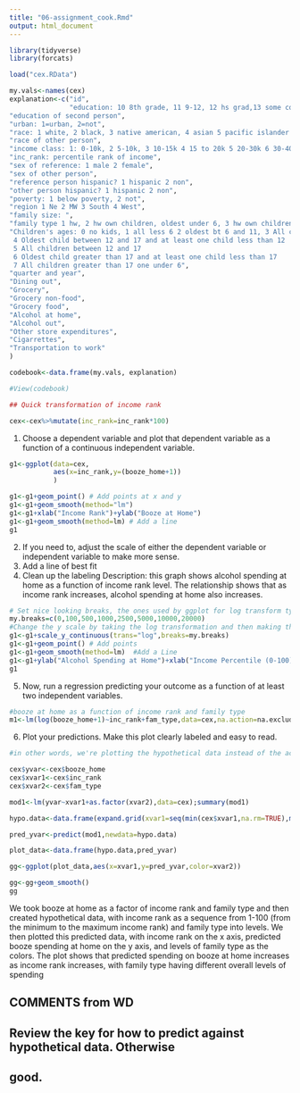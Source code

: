 ```yaml
---
title: "06-assignment_cook.Rmd"
output: html_document
---
```


```r

library(tidyverse)
library(forcats)

load("cex.RData")

my.vals<-names(cex)
explanation<-c("id",
               "education: 10 8th grade, 11 9-12, 12 hs grad,13 some college, 14 assoc, 15 bach 16 masters, 17 prof",
"education of second person",
"urban: 1=urban, 2=not",
"race: 1 white, 2 black, 3 native american, 4 asian 5 pacific islander 6 multi",
"race of other person",
"income class: 1: 0-10k, 2 5-10k, 3 10-15k 4 15 to 20k 5 20-30k 6 30-40k 7 40-50k 8 50-70k 9 70k+",
"inc_rank: percentile rank of income",
"sex of reference: 1 male 2 female",
"sex of other person",
"reference person hispanic? 1 hispanic 2 non",
"other person hispanic? 1 hispanic 2 non",
"poverty: 1 below poverty, 2 not",
"region 1 Ne 2 MW 3 South 4 West",
"family size: ",
"family type 1 hw, 2 hw own children, oldest under 6, 3 hw own children oldest 6-17, 4 hw own children oldest over 17, 5 all other hws, 6 one parent male, kids under 18, 7 one parent female, kids under 18, 8 single, 9 other ",
"Children's ages: 0 no kids, 1 all less 6 2 oldest bt 6 and 11, 3 All children between 6 and 11
 4 Oldest child between 12 and 17 and at least one child less than 12
 5 All children between 12 and 17
 6 Oldest child greater than 17 and at least one child less than 17
 7 All children greater than 17 one under 6",
"quarter and year",
"Dining out",
"Grocery",
"Grocery non-food",
"Grocery food",
"Alcohol at home",
"Alcohol out",
"Other store expenditures",
"Cigarrettes",
"Transportation to work"
)

codebook<-data.frame(my.vals, explanation)

#View(codebook)

## Quick transformation of income rank

cex<-cex%>%mutate(inc_rank=inc_rank*100)
```

1. Choose a dependent variable and plot that dependent variable as a function of a continuous independent variable.
```r
g1<-ggplot(data=cex,
           aes(x=inc_rank,y=(booze_home+1))
           )

g1<-g1+geom_point() # Add points at x and y
g1<-g1+geom_smooth(method="lm")
g1<-g1+xlab("Income Rank")+ylab("Booze at Home")
g1<-g1+geom_smooth(method=lm) # Add a line
g1

```

2. If you need to, adjust the scale of either the dependent variable or independent variable to make more sense. 
3. Add a line of best fit
4. Clean up the labeling
Description: this graph shows alcohol spending at home as a function of income rank level. The relationship shows that as income rank increases, alcohol spending at home also increases.
```r
# Set nice looking breaks, the ones used by ggplot for log transform typically don't work
my.breaks=c(0,100,500,1000,2500,5000,10000,20000)
#Change the y scale by taking the log transformation and then making the breaks the ones we just created
g1<-g1+scale_y_continuous(trans="log",breaks=my.breaks)
g1<-g1+geom_point() # Add points
g1<-g1+geom_smooth(method=lm)  #Add a Line
g1<-g1+ylab("Alcohol Spending at Home")+xlab("Income Percentile (0-100)") #Nice labels
g1

```
5. Now, run a regression predicting your outcome as a function of at least two independent variables. 
```r
#booze at home as a function of income rank and family type
m1<-lm(log(booze_home+1)~inc_rank+fam_type,data=cex,na.action=na.exclude);summary(m1)

```
6. Plot your predictions. Make this plot clearly labeled and easy to read.
```r
#in other words, we're plotting the hypothetical data instead of the actual data

cex$yvar<-cex$booze_home
cex$xvar1<-cex$inc_rank
cex$xvar2<-cex$fam_type

mod1<-lm(yvar~xvar1+as.factor(xvar2),data=cex);summary(mod1)

hypo.data<-data.frame(expand.grid(xvar1=seq(min(cex$xvar1,na.rm=TRUE),max(cex$xvar1,na.rm=TRUE),length=100),xvar2=levels(cex$xvar2)))

pred_yvar<-predict(mod1,newdata=hypo.data)

plot_data<-data.frame(hypo.data,pred_yvar)

gg<-ggplot(plot_data,aes(x=xvar1,y=pred_yvar,color=xvar2))

gg<-gg+geom_smooth()
gg

```
We took booze at home as a factor of income rank and family type and then created hypothetical data, with income rank as a sequence from 1-100 (from the minimum to the maximum income rank) and family type  into levels. We then plotted this predicted data, with income rank on the x axis, predicted booze spending at home on the y axis, and levels of family type as the colors. The plot shows that predicted spending on booze at home increases as income rank increases, with family type having different overall levels of spending


## COMMENTS from WD

## Review the key for how to predict against hypothetical data. Otherwise
## good.